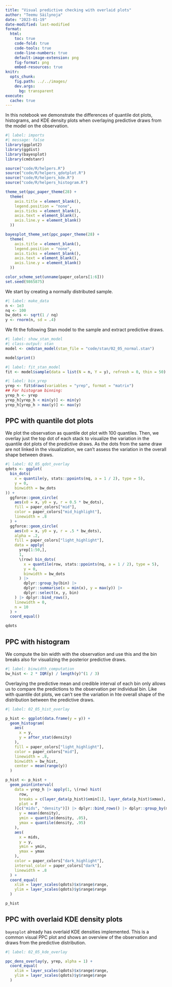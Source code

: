 ```yaml
---
title: "Visual predictive checking with overlaid plots"
author: "Teemu Säilynoja"
date: "2023-01-19"
date-modified: last-modified
format:
  html:
    toc: true
    code-fold: true
    code-tools: true
    code-line-numbers: true
    default-image-extension: png
    fig-format: png
    embed-resources: true
knitr:
  opts_chunk:
    fig.path: ../../images/
    dev.args:
      bg: transparent
execute:
  cache: true
---
```


In this notebook we demonstrate the differences of quantile dot plots, histograms, and KDE density plots when overlaying predictive draws from the model on the observation.

```r
#| label: imports
#| message: false
library(ggplot2)
library(ggdist)
library(bayesplot)
library(cmdstanr)

source("code/R/helpers.R")
source("code/R/helpers_qdotplot.R")
source("code/R/helpers_kde.R")
source("code/R/helpers_histogram.R")

theme_set(ppc_paper_theme(28) +
  theme(
    axis.title = element_blank(),
    legend.position = "none",
    axis.ticks = element_blank(),
    axis.text = element_blank(),
    axis.line.y = element_blank()
  ))

bayesplot_theme_set(ppc_paper_theme(28) +
  theme(
    axis.title = element_blank(),
    legend.position = "none",
    axis.ticks = element_blank(),
    axis.text = element_blank(),
    axis.line.y = element_blank()
  ))

color_scheme_set(unname(paper_colors[1:6]))
set.seed(9865875)
```

We start by creating a normally distributed sample.
```r
#| label: make_data
n <- 1e3
nq <- 100
bw_dots <- sqrt(1 / nq)
y <- rnorm(n, sd = .4)
```

We fit the following Stan model to the sample and extract predictive draws.

```r
#| label: show_stan_model
#| class-output: stan
model <- cmdstan_model(stan_file = "code/stan/02_05_normal.stan")

model$print()
```
```r
#| label: fit_stan_model
fit <- model$sample(data = list(N = n, Y = y), refresh = 0, thin = 50)
```

```r
#| label: bin_yrep
yrep <- fit$draws(variables = "yrep", format = "matrix")
## For histogram binning:
yrep_h <- yrep
yrep_h[yrep_h < min(y)] <- min(y)
yrep_h[yrep_h > max(y)] <- max(y)
```


## PPC with quantile dot plots

We plot the observation as quantile dot plot with 100 quantiles. Then, we overlay just the top dot of each stack to visualize the variation in the quantile dot plots of the predictive draws. As the dots from the same draw are not linked in the visualization, we can't assess the variation in the overall shape between draws. 
```r
#| label: 02_05_qdot_overlay
qdots <- ggplot(
  bin_dots(
    x = quantile(y, stats::ppoints(nq, a = 1 / 2), type = 5),
    y = 0,
    binwidth = bw_dots
)) +
  ggforce::geom_circle(
    aes(x0 = x, y0 = y, r = 0.5 * bw_dots),
    fill = paper_colors["mid"],
    color = paper_colors["mid_highlight"],
    linewidth = .8
  ) +
  ggforce::geom_circle(
    aes(x0 = x, y0 = y, r = .5 * bw_dots),
    alpha = .2,
    fill = paper_colors["light_highlight"],
    data = apply(
      yrep[1:50,],
      1,
      \(row) bin_dots(
        x = quantile(row, stats::ppoints(nq, a = 1 / 2), type = 5),
        y = 0,
        binwidth = bw_dots
      ) |>
        dplyr::group_by(bin) |>
        dplyr::summarise(x = min(x), y = max(y)) |>
        dplyr::select(x, y, bin)
    ) |> dplyr::bind_rows(),
    linewidth = 0,
    n = 10
  ) +
  coord_equal()

qdots
```

## PPC with histogram

We compute the bin width with the observation and use this and the bin breaks also for visualizing the posterior predictive draws.
```r
#| label: binwidth_computation
bw_hist <- 2 * IQR(y) / length(y)^(1 / 3)
```

Overlaying the predictive mean and credible interval of each bin only allows us to compare the predictions to the observation per individual bin. Like with quantile dot plots, we can't see the variation in hte overall shape of the distribution between the predictive draws.
```r
#| label: 02_05_hist_overlay

p_hist <- ggplot(data.frame(y = y)) +
  geom_histogram(
    aes(
      x = y,
      y = after_stat(density)
    ),
    fill = paper_colors["light_highlight"],
    color = paper_colors["mid"],
    linewidth = .8,
    binwidth = bw_hist,
    center = mean(range(y))
  )

p_hist <- p_hist +
  geom_pointinterval(
    data = yrep_h |> apply(1, \(row) hist(
      row,
      breaks = c(layer_data(p_hist)$xmin[1], layer_data(p_hist)$xmax),
      plot = F
    )[c("mids", "density")]) |> dplyr::bind_rows() |> dplyr::group_by(mids) |> dplyr::summarise(
      y = mean(density),
      ymin = quantile(density, .05),
      ymax = quantile(density, .95)
    ),
    aes(
      x = mids,
      y = y,
      ymin = ymin,
      ymax = ymax
    ),
    color = paper_colors["dark_highlight"],
    interval_color = paper_colors["dark"],
    linewidth = .8
  ) +
  coord_equal(
    xlim = layer_scales(qdots)$x$range$range,
    ylim = layer_scales(qdots)$y$range$range
  )

p_hist
```

## PPC with overlaid KDE density plots

`bayesplot` already has overlaid KDE densities implemented. This is a common visual PPC plot and shows an overview of the observation and draws from the predictive distribution.

```r
#| label: 02_05_kde_overlay

ppc_dens_overlay(y, yrep, alpha = 1) +
  coord_equal(
    xlim = layer_scales(qdots)$x$range$range,
    ylim = layer_scales(qdots)$y$range$range
  )
```



